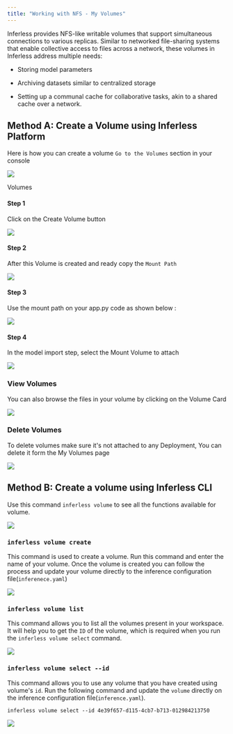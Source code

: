```yaml
---
title: "Working with NFS - My Volumes"
---
```


Inferless provides NFS-like writable volumes that support simultaneous connections to various replicas. Similar to networked file-sharing systems that enable collective access to files across a network, these volumes in Inferless address multiple needs:

* Storing model parameters

* Archiving datasets similar to centralized storage

* Setting up a communal cache for collaborative tasks, akin to a shared cache over a network.

## Method A: Create a Volume using Inferless Platform

Here is how you can create a volume `Go to the Volumes` section in your console 

![](/images/vol1.png)

Volumes 

#### Step 1

Click on the Create Volume button 

![](/images/vol2.png)

#### Step 2

After this Volume is created and ready copy the `Mount Path`

![](/images/vol3.png)

#### Step 3

Use the mount path on your app.py code as shown below :

![](/images/my-volume4.png)

#### Step 4

In the model import step, select the Mount Volume to attach

![](/images/vol4-model-import-select.png)

### View Volumes

You can also browse the files in your volume by clicking on the Volume Card 


![](/images/vol5-dir.png)

### Delete Volumes 

To delete volumes make sure it's not attached to any Deployment, You can delete it form the My Volumes page 

![](/images/vol6-delete.png)

## Method B: Create a volume using Inferless CLI

Use this command `inferless volume` to see all the functions available for volume.

![](/images/my-volume8.png)

### `inferless volume create`

This command is used to create a volume. Run this command and enter the name of your volume. Once the volume is created you can follow the process and update your volume directly to the inference configuration file(`inferenece.yaml`)

![](/images/my-volume12.png)

### `inferless volume list`

This command allows you to list all the volumes present in your workspace. It will help you to get the `ID` of the volume, which is required when you run the `inferless volume select` command.

![](/images/my-volume9.png)

### `inferless volume select --id`

This command allows you to use any volume that you have created using volume's `id`. Run the following command and update the `volume` directly on the inference configuration file(`inference.yaml`).

```
inferless volume select --id 4e39f657-d115-4cb7-b713-012984213750
```

![](/images/myvolume-11.png)